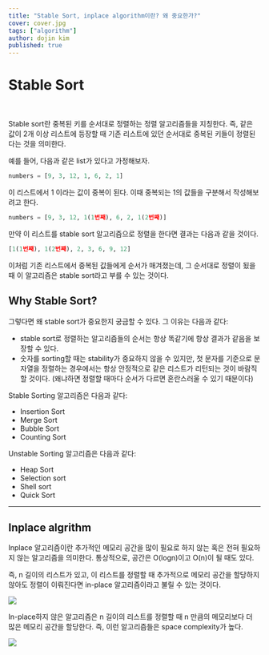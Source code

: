 ```yaml
---
title: "Stable Sort, inplace algorithm이란? 왜 중요한가?"
cover: cover.jpg
tags: ["algorithm"]
author: dojin kim
published: true
---
```



# Stable Sort
<br/>

Stable sort란 중복된 키를 순서대로 정렬하는 정렬 알고리즘들을 지칭한다. 즉, 같은 값이 2개 이상 리스트에 등장할 때 기존 리스트에 있던 순서대로 중복된 키들이 정렬된 다는 것을 의미한다.

예를 들어, 다음과 같은 list가 있다고 가정해보자.

```python
numbers = [9, 3, 12, 1, 6, 2, 1]
```

이 리스트에서 1 이라는 값이 중복이 된다. 이때 중복되는 1의 값들을 구분해서 작성해보려고 한다. 

```python
numbers = [9, 3, 12, 1(1번째), 6, 2, 1(2번째)]
```

만약 이 리스트를 stable sort 알고리즘으로 정렬을 한다면 결과는 다음과 같을 것이다.

```python
[1(1번째), 1(2번째), 2, 3, 6, 9, 12]
```

이처럼 기존 리스트에서 중복된 값들에게 순서가 매겨졌는데, 그 순서대로 정렬이 됬을 때 이 알고리즘은 stable sort라고 부를 수 있는 것이다.

## Why Stable Sort?

그렇다면 왜 stable sort가 중요한지 궁금할 수 있다. 그 이유는 다음과 같다:

- stable sort로 정렬하는 알고리즘들의 순서는 항상 똑같기에 항상 결과가 같음을 보장할 수 있다.
- 숫자를 sorting할 때는 stability가 중요하지 않을 수 있지만, 첫 문자를 기준으로 문자열을 정렬하는 경우에서는 항상 안정적으로 같은 리스트가 리턴되는 것이 바람직할 것이다. (왜냐하면 정렬할 때마다 순서가 다르면 혼란스러울 수 있기 때문이다)

Stable Sorting 알고리즘은 다음과 같다:

- Insertion Sort
- Merge Sort
- Bubble Sort
- Counting Sort

Unstable Sorting 알고리즘은 다음과 같다:

- Heap Sort
- Selection sort
- Shell sort
- Quick Sort

<hr/>

## Inplace algrithm

Inplace 알고리즘이란 추가적인 메모리 공간을 많이 필요로 하지 않는 혹은 전혀 필요하지 않는 알고리즘을 의미한다. 통상적으로, 공간은 O(logn)이고 O(n)이 될 때도 있다.  

즉, n 길이의 리스트가 있고, 이 리스트를 정렬할 때 추가적으로 메모리 공간을 할당하지 않아도 정렬이 이뤄진다면 in-place 알고리즘이라고 불릴 수 있는 것이다.


<img src="./inplace.png"/>

In-place하지 않은 알고리즘은 n 길이의 리스트를 정렬할 때 n 만큼의 메모리보다 더 많은 메모리 공간을 할당한다. 즉, 이런 알고리즘들은 space complexity가 높다. 

<img src="./notinplace.png"/>



